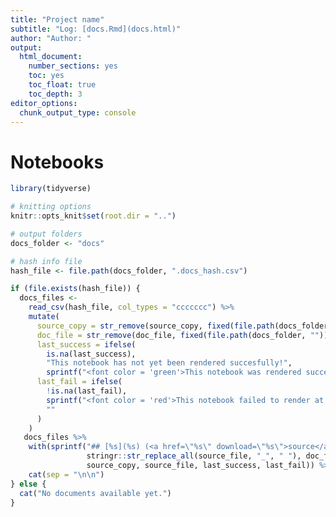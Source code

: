 ```yaml
---
title: "Project name"
subtitle: "Log: [docs.Rmd](docs.html)"
author: "Author: "
output:
  html_document: 
    number_sections: yes
    toc: yes
    toc_float: true
    toc_depth: 3
editor_options:
  chunk_output_type: console
---
```


<!-- change background color of active menu items so links are still visible -->
<style>
.list-group-item.active, .list-group-item.active:focus, .list-group-item.active:hover {
  background-color: #B8B9BA;
}
</style>

# Notebooks

```r
library(tidyverse)

# knitting options
knitr::opts_knit$set(root.dir = "..")

# output folders
docs_folder <- "docs"

# hash info file
hash_file <- file.path(docs_folder, ".docs_hash.csv")
```


```r
if (file.exists(hash_file)) {
  docs_files <- 
    read_csv(hash_file, col_types = "ccccccc") %>% 
    mutate(
      source_copy = str_remove(source_copy, fixed(file.path(docs_folder, ""))),
      doc_file = str_remove(doc_file, fixed(file.path(docs_folder, ""))),
      last_success = ifelse(
        is.na(last_success), 
        "This notebook has not yet been rendered succesfully!", 
        sprintf("<font color = 'green'>This notebook was rendered successfully on %s.</font>", last_success)),
      last_fail = ifelse(
        !is.na(last_fail), 
        sprintf("<font color = 'red'>This notebook failed to render at the latest attempt on %s (see <a href='docs.html'>rendering log</a> for details).</font>", last_fail),
        ""
      )
    )
   docs_files %>% 
    with(sprintf("## [%s](%s) (<a href=\"%s\" download=\"%s\">source</a>)\n\n%s\n\n%s", 
                 stringr::str_replace_all(source_file, "_", " "), doc_file, 
                 source_copy, source_file, last_success, last_fail)) %>% 
    cat(sep = "\n\n")
} else {
  cat("No documents available yet.")
}
```
